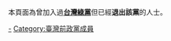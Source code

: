 本頁面為曾加入過'''[[台灣綠黨|台灣綠黨]]'''但已經'''退出該黨'''的人士。

[[Category:台灣綠黨黨員|-]]
[[Category:臺灣前政黨成員|Category:臺灣前政黨成員]]